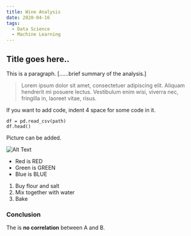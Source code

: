 ```yaml
---
title: Wine Analysis
date: 2020-04-16
tags:
  - Data Science
  - Machine Learning
---
```


## Title goes here..

This is a paragraph. [......brief summary of the analysis.]

> Lorem ipsum dolor sit amet, consectetuer adipiscing elit. Aliquam hendrerit mi posuere lectus. Vestibulum enim wisi, viverra nec, fringilla in, laoreet vitae, risus.

If you want to add code, indent 4 space for some code in it. 


    df = pd.read_csv(path)
    df.head()


Picture can be added.  

![Alt Text](https://dummyimage.com/600x400/000/ff00ea.png "Image Title")


* Red is RED
* Green is GREEN
* Blue is BLUE

1. Buy flour and salt
2. Mix together with water
3. Bake

### Conclusion
The is **no correlation** between A and B.